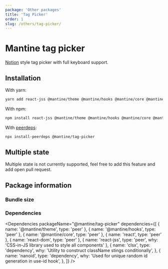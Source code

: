 ```yaml
---
package: 'Other packages'
title: 'Tag Picker'
order: 1
slug: /others/tag-picker/
---
```


# Mantine tag picker

[Notion](https://www.notion.so/) style tag picker with full keyboard support.

## Installation

With yarn:

```sh
yarn add react-jss @mantine/theme @mantine/hooks @mantine/core @mantine/tag-picker
```

With npm:

```sh
npm install react-jss @mantine/theme @mantine/hooks @mantine/core @mantine/tag-picker
```

With [peerdeps](https://www.npmjs.com/package/install-peerdeps):

```sh
npx install-peerdeps @mantine/tag-picker
```

## Multiple state

Multiple state is not currently supported, feel free to add this feature and add <GatsbyLink to="/pages/contribute/">open pull request</GatsbyLink>.

## Package information

### Bundle size

<BundleSize packageName="@mantine/tag-picker" />

### Dependencies

<Dependencies
  packageName="@mantine/tag-picker"
  dependencies={[
    { name: '@mantine/theme', type: 'peer' },
    { name: '@mantine/hooks', type: 'peer' },
    { name: '@mantine/core', type: 'peer' },
    { name: 'react', type: 'peer' },
    { name: 'react-dom', type: 'peer' },
    { name: 'react-jss', type: 'peer', why: 'CSS-in-JS library used to style all components' },
    {
      name: 'clsx',
      type: 'dependency',
      why: 'Utility to construct className stings conditionally',
    },
    {
      name: 'nanoid',
      type: 'dependency',
      why: 'Used for unique random id generation in use-id hook',
    },
  ]}
/>
